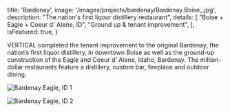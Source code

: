 
  title: 'Bardenay',
  image: '/images/projects/bardenay/Bardenay.Boise_.jpg',
  description: "The nation's first liqour distillery restaurant",
  details: [
    "Boise + Eagle + Coeur d' Alene, ID",
    "Ground up & tenant improvement",
  ],
  isFeatured: true,
}


VERTICAL completed the tenant improvement to the original Bardenay, the nation’s first liquor distillery, in downtown Boise as well as the ground-up construction of the Eagle and Coeur d’ Alene, Idaho, Bardenay. The million-dollar restaurants feature a distillery, custom bar, fireplace and outdoor dining.

![Bardenay Eagle, ID 1](/images/projects/bardenay/Bardenay-Eagle.1.jpg)

![Bardenay Eagle, ID 2](/images/projects/bardenay/Bardenay-Eagle-2.jpg)